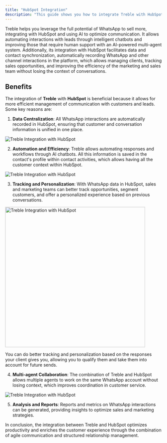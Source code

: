 ```yaml
---
title: "HubSpot Integration"
description: "This guide shows you how to integrate Treble with HubSpot."
---
```


Treble helps you leverage the full potential of WhatsApp to sell more, integrating with HubSpot and using AI to optimize communication. It allows automating interactions with leads through intelligent chatbots and improving those that require human support with an AI-powered multi-agent system. Additionally, its integration with HubSpot facilitates data and contact synchronization, automatically recording WhatsApp and other channel interactions in the platform, which allows managing clients, tracking sales opportunities, and improving the efficiency of the marketing and sales team without losing the context of conversations.

## Benefits

The integration of **Treble** with **HubSpot** is beneficial because it allows for more efficient management of communication with customers and leads. Some key reasons are:

1. **Data Centralization**: All WhatsApp interactions are automatically recorded in HubSpot, ensuring that customer and conversation information is unified in one place.
    
<img src="/images/hs-1.gif" alt="Treble Integration with HubSpot" />
    
2. **Automation and Efficiency**: Treble allows automating responses and workflows through AI chatbots. All this information is saved in the contact's profile within contact activities, which allows having all the customer context within HubSpot.
    
<img src="/images/hs-2.png" alt="Treble Integration with HubSpot" />
    
3. **Tracking and Personalization**: With WhatsApp data in HubSpot, sales and marketing teams can better track opportunities, segment customers, and offer a personalized experience based on previous conversations.

<img src="/images/hs-3.png" alt="Treble Integration with HubSpot" width="450"/>

You can do better tracking and personalization based on the responses your client gives you, allowing you to qualify them and take them into account for future sends.

4. **Multi-agent Collaboration**: The combination of Treble and HubSpot allows multiple agents to work on the same WhatsApp account without losing context, which improves coordination in customer service.
    
<img src="/images/hs-4.png" alt="Treble Integration with HubSpot"/>

5. **Analysis and Reports**: Reports and metrics on WhatsApp interactions can be generated, providing insights to optimize sales and marketing strategies.

In conclusion, the integration between Treble and HubSpot optimizes productivity and enriches the customer experience through the combination of agile communication and structured relationship management. 
